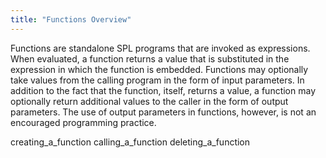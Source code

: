 ```yaml
---
title: "Functions Overview"
---
```


<div id="functions_overview" class="registered_link"></div>


Functions are standalone SPL programs that are invoked as expressions. When evaluated, a function returns a value that is substituted in the expression in which the function is embedded. Functions may optionally take values from the calling program in the form of input parameters. In addition to the fact that the function, itself, returns a value, a function may optionally return additional values to the caller in the form of output parameters. The use of output parameters in functions, however, is not an encouraged programming practice.

<div class="toctree" data-maxdepth="3">

creating_a_function calling_a_function deleting_a_function

</div>
